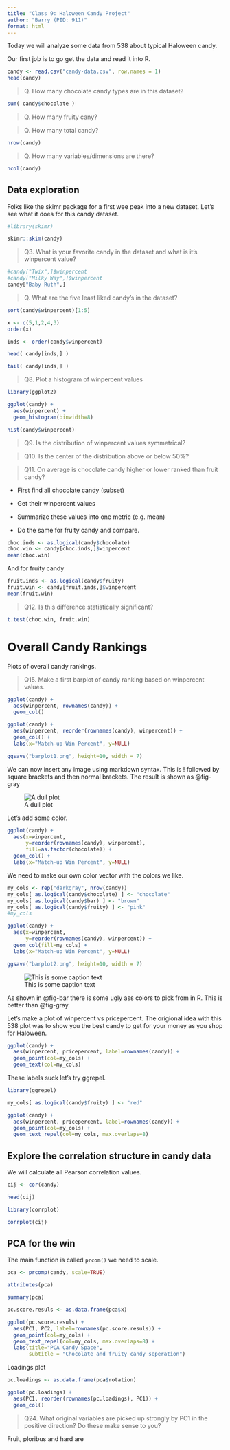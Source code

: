 ```yaml
---
title: "Class 9: Haloween Candy Project"
author: "Barry (PID: 911)"
format: html
---
```


Today we will analyze some data from 538 about typical Haloween candy.

Our first job is to go get the data and read it into R.

```r
candy <- read.csv("candy-data.csv", row.names = 1)
head(candy)
```

> Q. How many chocolate candy types are in this dataset?

```r
sum( candy$chocolate )
```

> Q. How many fruity cany?

> Q. How many total candy?

```r
nrow(candy)
```

> Q. How many variables/dimensions are there?

```r
ncol(candy)
```

## Data exploration

Folks like the skimr package for a first wee peak into a new dataset. Let's see what it does for this candy dataset.


```r
#library(skimr)

skimr::skim(candy)
```


> Q3. What is your favorite candy in the dataset and what is it’s winpercent value?

```r
#candy["Twix",]$winpercent
#candy["Milky Way",]$winpercent
candy["Baby Ruth",]
```

> Q. What are the five least liked candy's in the dataset?


```r
sort(candy$winpercent)[1:5]
```

```r
x <- c(5,1,2,4,3)
order(x)
```

```r
inds <- order(candy$winpercent)

head( candy[inds,] )
```
```r
tail( candy[inds,] )
```

> Q8. Plot a histogram of winpercent values

```r
library(ggplot2)

ggplot(candy) +
  aes(winpercent) +
  geom_histogram(binwidth=8)

```

```r
hist(candy$winpercent)
```


> Q9. Is the distribution of winpercent values symmetrical?

> Q10. Is the center of the distribution above or below 50%?

> Q11. On average is chocolate candy higher or lower ranked than fruit candy?

- First find all chocolate candy (subset)
- Get their winpercent values
- Summarize these values into one metric (e.g. mean)

- Do the same for fruity candy and compare.

```r
choc.inds <- as.logical(candy$chocolate)
choc.win <- candy[choc.inds,]$winpercent
mean(choc.win)
```
And for fruity candy

```r
fruit.inds <- as.logical(candy$fruity)
fruit.win <- candy[fruit.inds,]$winpercent
mean(fruit.win)
```


> Q12. Is this difference statistically significant?

```r
t.test(choc.win, fruit.win)
```


# Overall Candy Rankings

Plots of overall candy rankings.

> Q15. Make a first barplot of candy ranking based on winpercent values.


```r
ggplot(candy) +
  aes(winpercent, rownames(candy)) +
  geom_col() 

```



```r
ggplot(candy) +
  aes(winpercent, reorder(rownames(candy), winpercent)) +
  geom_col() +
  labs(x="Match-up Win Percent", y=NULL)

ggsave("barplot1.png", height=10, width = 7)
```

We can now insert any image using markdown syntax. This is ! followed by square brackets and then normal brackets. The result is shown as @fig-gray

![A dull plot](barplot1.png){#fig-gray}

Let's add some color.


```r
ggplot(candy) +
  aes(x=winpercent, 
      y=reorder(rownames(candy), winpercent), 
      fill=as.factor(chocolate)) +
  geom_col() +
  labs(x="Match-up Win Percent", y=NULL)

```

We need to make our own color vector with the colors we like.

```r
my_cols <- rep("darkgray", nrow(candy))
my_cols[ as.logical(candy$chocolate) ] <- "chocolate"
my_cols[ as.logical(candy$bar) ] <- "brown"
my_cols[ as.logical(candy$fruity) ] <- "pink"
#my_cols
```

```r
ggplot(candy) +
  aes(x=winpercent, 
      y=reorder(rownames(candy), winpercent)) +
  geom_col(fill=my_cols) +
  labs(x="Match-up Win Percent", y=NULL)

ggsave("barplot2.png", height=10, width = 7)

```


![This is some caption text](barplot2.png){#fig-bar}



As shown in @fig-bar there is some ugly ass colors to pick from in R. This is better than @fig-gray.

Let's make a plot of winpercent vs pricepercent. The origional idea with this 538 plot was to show you the best candy to get for your money as you shop for Haloween.

```r
ggplot(candy) +
  aes(winpercent, pricepercent, label=rownames(candy)) +
  geom_point(col=my_cols) +
  geom_text(col=my_cols)
```

These labels suck let's try ggrepel.

```r
library(ggrepel)

my_cols[ as.logical(candy$fruity) ] <- "red"

ggplot(candy) +
  aes(winpercent, pricepercent, label=rownames(candy)) +
  geom_point(col=my_cols) +
  geom_text_repel(col=my_cols, max.overlaps=8)
```

## Explore the correlation structure in candy data

We will calculate all Pearson correlation values.

```r
cij <- cor(candy)
```

```r
head(cij)
```

```r
library(corrplot)
```
```r
corrplot(cij)
```

## PCA for the win

The main function is called `prcom()` we need to scale.

```r
pca <- prcomp(candy, scale=TRUE)
```

```r
attributes(pca)
```

```r
summary(pca)
```

```r
pc.score.resuls <- as.data.frame(pca$x)

ggplot(pc.score.resuls) +
  aes(PC1, PC2, label=rownames(pc.score.resuls)) +
  geom_point(col=my_cols) +
  geom_text_repel(col=my_cols, max.overlaps=8) +
  labs(title="PCA Candy Space", 
       subtitle = "Chocolate and fruity candy seperation")
```

Loadings plot

```r
pc.loadings <- as.data.frame(pca$rotation)

ggplot(pc.loadings) +
  aes(PC1, reorder(rownames(pc.loadings), PC1)) +
  geom_col()

```

> Q24. What original variables are picked up strongly by PC1 in the positive direction? Do these make sense to you?

Fruit, ploribus and hard are 


